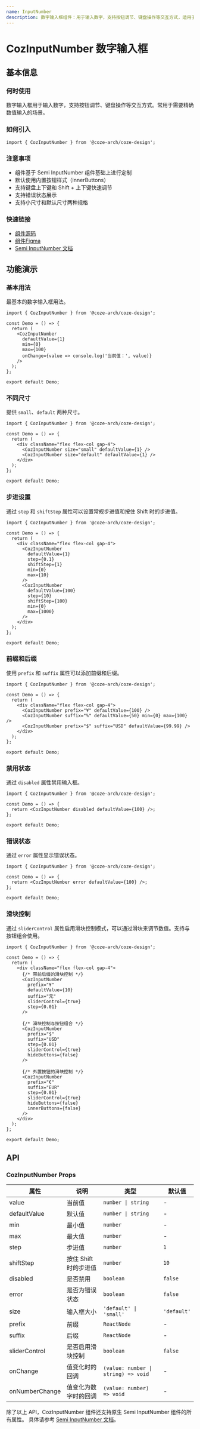```yaml
---
name: InputNumber
description: 数字输入框组件：用于输入数字，支持按钮调节、键盘操作等交互方式，适用于需要精确数值输入的场景。
---
```


# CozInputNumber 数字输入框

## 基本信息

### 何时使用

数字输入框用于输入数字，支持按钮调节、键盘操作等交互方式。常用于需要精确数值输入的场景。

### 如何引入

```tsx
import { CozInputNumber } from '@coze-arch/coze-design';
```

### 注意事项

- 组件基于 Semi InputNumber 组件基础上进行定制
- 默认使用内置按钮样式（innerButtons）
- 支持键盘上下键和 Shift + 上下键快速调节
- 支持错误状态展示
- 支持小尺寸和默认尺寸两种规格

### 快速链接

- [组件源码](https://code.byted.org/obric/bot-studio-monorepo/tree/master/packages/components/coze-design/src/components/input-number)
- [组件Figma](https://www.figma.com/design/mbTx00rwR5YumfWuxAXAIH/CDS-2.0?node-id=10696-161811&m=dev)
- [Semi InputNumber 文档](https://semi.design/zh-CN/input/inputnumber)

## 功能演示

### 基本用法

最基本的数字输入框用法。

```tsx preview
import { CozInputNumber } from '@coze-arch/coze-design';

const Demo = () => {
  return (
    <CozInputNumber
      defaultValue={1}
      min={0}
      max={100}
      onChange={value => console.log('当前值：', value)}
    />
  );
};

export default Demo;
```

### 不同尺寸

提供 `small`、`default` 两种尺寸。

```tsx preview
import { CozInputNumber } from '@coze-arch/coze-design';

const Demo = () => {
  return (
    <div className="flex flex-col gap-4">
      <CozInputNumber size="small" defaultValue={1} />
      <CozInputNumber size="default" defaultValue={1} />
    </div>
  );
};

export default Demo;
```

### 步进设置

通过 `step` 和 `shiftStep` 属性可以设置常规步进值和按住 Shift 时的步进值。

```tsx preview
import { CozInputNumber } from '@coze-arch/coze-design';

const Demo = () => {
  return (
    <div className="flex flex-col gap-4">
      <CozInputNumber
        defaultValue={1}
        step={0.1}
        shiftStep={1}
        min={0}
        max={10}
      />
      <CozInputNumber
        defaultValue={100}
        step={10}
        shiftStep={100}
        min={0}
        max={1000}
      />
    </div>
  );
};

export default Demo;
```

### 前缀和后缀

使用 `prefix` 和 `suffix` 属性可以添加前缀和后缀。

```tsx preview
import { CozInputNumber } from '@coze-arch/coze-design';

const Demo = () => {
  return (
    <div className="flex flex-col gap-4">
      <CozInputNumber prefix="¥" defaultValue={100} />
      <CozInputNumber suffix="%" defaultValue={50} min={0} max={100} />
      <CozInputNumber prefix="$" suffix="USD" defaultValue={99.99} />
    </div>
  );
};

export default Demo;
```

### 禁用状态

通过 `disabled` 属性禁用输入框。

```tsx preview
import { CozInputNumber } from '@coze-arch/coze-design';

const Demo = () => {
  return <CozInputNumber disabled defaultValue={100} />;
};

export default Demo;
```

### 错误状态

通过 `error` 属性显示错误状态。

```tsx preview
import { CozInputNumber } from '@coze-arch/coze-design';

const Demo = () => {
  return <CozInputNumber error defaultValue={100} />;
};

export default Demo;
```

### 滑块控制

通过 `sliderControl` 属性启用滑块控制模式，可以通过滑块来调节数值。支持与按钮组合使用。

```tsx preview
import { CozInputNumber } from '@coze-arch/coze-design';

const Demo = () => {
  return (
    <div className="flex flex-col gap-4">
      {/* 带前后缀的滑块控制 */}
      <CozInputNumber
        prefix="¥"
        defaultValue={10}
        suffix="元"
        sliderControl={true}
        step={0.01}
      />

      {/* 滑块控制与按钮组合 */}
      <CozInputNumber
        prefix="$"
        suffix="USD"
        step={0.01}
        sliderControl={true}
        hideButtons={false}
      />

      {/* 外置按钮的滑块控制 */}
      <CozInputNumber
        prefix="€"
        suffix="EUR"
        step={0.01}
        sliderControl={true}
        hideButtons={false}
        innerButtons={false}
      />
    </div>
  );
};

export default Demo;
```

## API

### CozInputNumber Props

| 属性           | 说明                  | 类型                                | 默认值      |
| -------------- | --------------------- | ----------------------------------- | ----------- |
| value          | 当前值                | `number \| string`                  | -           |
| defaultValue   | 默认值                | `number \| string`                  | -           |
| min            | 最小值                | `number`                            | -           |
| max            | 最大值                | `number`                            | -           |
| step           | 步进值                | `number`                            | `1`         |
| shiftStep      | 按住 Shift 时的步进值 | `number`                            | `10`        |
| disabled       | 是否禁用              | `boolean`                           | `false`     |
| error          | 是否为错误状态        | `boolean`                           | `false`     |
| size           | 输入框大小            | `'default' \| 'small'`              | `'default'` |
| prefix         | 前缀                  | `ReactNode`                         | -           |
| suffix         | 后缀                  | `ReactNode`                         | -           |
| sliderControl  | 是否启用滑块控制      | `boolean`                           | `false`     |
| onChange       | 值变化时的回调        | `(value: number \| string) => void` | -           |
| onNumberChange | 值变化为数字时的回调  | `(value: number) => void`           | -           |

除了以上 API，CozInputNumber 组件还支持原生 Semi InputNumber 组件的所有属性。 具体请参考 [Semi InputNumber 文档](https://semi.design/zh-CN/input/inputnumber#API%20参考)。
